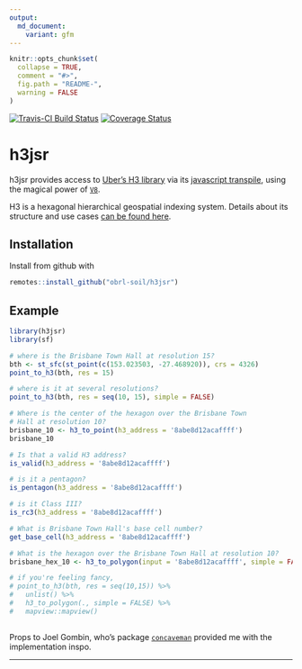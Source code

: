 ```yaml
---
output:
  md_document:
    variant: gfm
---
```


<!-- README.md is generated from README.Rmd. Please edit that file -->

```r
knitr::opts_chunk$set(
  collapse = TRUE,
  comment = "#>",
  fig.path = "README-",
  warning = FALSE
)
```

[![Travis-CI Build Status](https://travis-ci.com/obrl-soil/h3jsr.svg?branch=master)](https://travis-ci.com/obrl-soil/h3jsr)
[![Coverage Status](https://img.shields.io/codecov/c/github/obrl-soil/h3jsr/master.svg)](https://codecov.io/github/obrl-soil/h3jsr?branch=master)

# h3jsr

h3jsr provides access to [Uber's H3 library](https://github.com/uber/h3) via its [javascript transpile](https://github.com/uber/h3-js), using the magical power of [`V8`](https://github.com/jeroen/v8).

H3 is a hexagonal hierarchical geospatial indexing system. Details about its structure and use cases [can be found here](https://uber.github.io/h3/#/documentation/overview/use-cases).

## Installation

Install from github with

```r
remotes::install_github("obrl-soil/h3jsr")
```

## Example

```r
library(h3jsr)
library(sf)

# where is the Brisbane Town Hall at resolution 15?
bth <- st_sfc(st_point(c(153.023503, -27.468920)), crs = 4326)
point_to_h3(bth, res = 15)

# where is it at several resolutions?
point_to_h3(bth, res = seq(10, 15), simple = FALSE)

# Where is the center of the hexagon over the Brisbane Town 
# Hall at resolution 10?
brisbane_10 <- h3_to_point(h3_address = '8abe8d12acaffff')
brisbane_10

# Is that a valid H3 address?
is_valid(h3_address = '8abe8d12acaffff')

# is it a pentagon?
is_pentagon(h3_address = '8abe8d12acaffff')

# is it Class III?
is_rc3(h3_address = '8abe8d12acaffff')

# What is Brisbane Town Hall's base cell number?
get_base_cell(h3_address = '8abe8d12acaffff')

# What is the hexagon over the Brisbane Town Hall at resolution 10?
brisbane_hex_10 <- h3_to_polygon(input = '8abe8d12acaffff', simple = FALSE)

# if you're feeling fancy,
# point_to_h3(bth, res = seq(10,15)) %>%
#   unlist() %>%
#   h3_to_polygon(., simple = FALSE) %>%
#   mapview::mapview()
  
```

Props to Joel Gombin, who's package [`concaveman`](https://github.com/joelgombin/concaveman) provided me with the implementation inspo.

***
